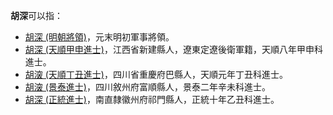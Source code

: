'''胡深'''可以指：
* [[胡深_(明朝將領)|胡深 (明朝將領)]]，元末明初軍事將領。
* [[胡深_(天順甲申進士)|胡深 (天順甲申進士)]]，江西省新建縣人，遼東定遼後衛軍籍，天順八年甲申科進士。
* [[胡㴱_(天順丁丑進士)|胡㴱 (天順丁丑進士)]]，四川省重慶府巴縣人，天順元年丁丑科進士。
* [[胡㴱_(景泰進士)|胡㴱 (景泰進士)]]，四川敘州府富順縣人，景泰二年辛未科進士。
* [[胡深_(正統進士)|胡深 (正統進士)]]，南直隸徽州府祁門縣人，正統十年乙丑科進士。

{{消歧义|cat=二字胡姓人名消歧義|shen}}